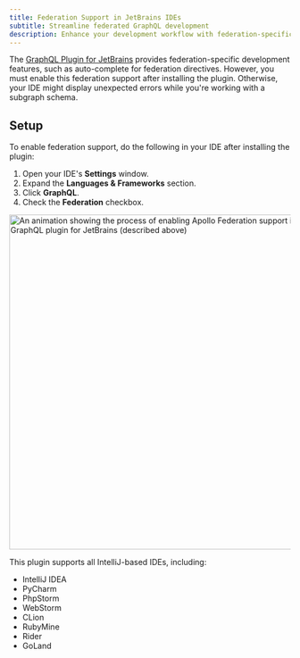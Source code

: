 ```yaml
---
title: Federation Support in JetBrains IDEs
subtitle: Streamline federated GraphQL development
description: Enhance your development workflow with federation-specific features in IntelliJ-based IDEs using the GraphQL Plugin. 
---
```


The [GraphQL Plugin for JetBrains](https://plugins.jetbrains.com/plugin/8097-graphql/) provides federation-specific development features, such as auto-complete for federation directives. However, you must enable this federation support after installing the plugin. Otherwise, your IDE might display unexpected errors while you're working with a subgraph schema.

## Setup

To enable federation support, do the following in your IDE after installing the plugin:

1. Open your IDE's **Settings** window.
2. Expand the **Languages & Frameworks** section.
3. Click **GraphQL**.
4. Check the **Federation** checkbox.

<img
    class="screenshot"
    alt="An animation showing the process of enabling Apollo Federation support in the GraphQL plugin for JetBrains (described above)"
    src="../images/JetBrains-plugin.webp"
    width="600"
/>

This plugin supports all IntelliJ-based IDEs, including:

- IntelliJ IDEA
- PyCharm
- PhpStorm
- WebStorm
- CLion
- RubyMine
- Rider
- GoLand
